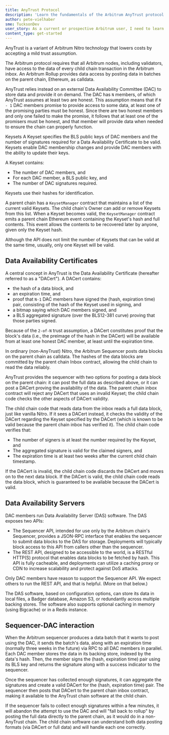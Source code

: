 ```yaml
---
title: AnyTrust Protocol
description: 'Learn the fundamentals of the Arbitrum AnyTrust protocol.'
author: pete-vielhaber
sme: TucksonDev
user_story: As a current or prospective Arbitrum user, I need to learn more about AnyTrust.
content_type: get-started
---
```


AnyTrust is a variant of <a data-quicklook-from="arbitrum">Arbitrum</a> Nitro technology that lowers costs by accepting a mild trust assumption.

The Arbitrum protocol requires that all Arbitrum nodes, including validators, have access to the data of every child chain <a data-quicklook-from="transaction">transaction</a> in the Arbitrum inbox. An Arbitrum Rollup provides data access by posting data in batches on the parent chain, Ethereum, as calldata.

AnyTrust relies instead on an external Data Availability Committee (DAC) to store data and provide it on demand. The DAC has `N` members, of which AnyTrust assumes at least two are honest. This assumption means that if `N - 1` DAC members promise to provide access to some data, at least one of the promising parties must be honest. Since there are two honest members and only one failed to make the promise, it follows that at least one of the promisers must be honest, and that member will provide data when needed to ensure the chain can properly function.

Keysets
A Keyset specifies the BLS public keys of DAC members and the number of signatures required for a <a data-quicklook-from="data-availability-certificate">Data Availability Certificate</a> to be valid. Keysets enable DAC membership changes and provide DAC members with the ability to update their keys.

A Keyset contains:

- The number of DAC members, and
- For each DAC member, a BLS public key, and
- The number of DAC signatures required.

Keysets use their hashes for identification.

A parent chain has a `KeysetManager` contract that maintains a list of the current valid Keysets. The child chain's Owner can add or remove Keysets from this list. When a Keyset becomes valid, the `KeysetManager` contract emits a parent chain Ethereum event containing the Keyset's hash and full contents. This event allows the contents to be recovered later by anyone, given only the Keyset hash.

Although the API does not limit the number of Keysets that can be valid at the same time, usually, only one Keyset will be valid.

## Data Availability Certificates

A central concept in AnyTrust is the Data Availability Certificate (hereafter referred to as a "DACert"). A DACert contains:

- the hash of a data block, and
- an expiration time, and
- proof that `N-1` DAC members have signed the (hash, expiration time) pair, consisting of
  the hash of the Keyset used in signing, and
- a bitmap saying which DAC members signed, and
- a BLS aggregated signature (over the BLS12-381 curve) proving that those parties signed.

Because of the `2-of-N` trust assumption, a DACert constitutes proof that the block's data (i.e., the preimage of the hash in the DACert) will be available from at least one honest DAC member, at least until the expiration time.

In ordinary (non-AnyTrust) Nitro, the Arbitrum <a data-quicklook-from="sequencer">Sequencer</a> posts data blocks on the parent chain as calldata. The hashes of the data blocks are committed by the parent chain Inbox contract, allowing the child chain to read the data reliably.

AnyTrust provides the sequencer with two options for posting a data block on the parent chain: it can post the full data as described above, or it can post a DACert proving the availability of the data. The parent chain inbox contract will reject any DACert that uses an invalid Keyset; the child chain code checks the other aspects of DACert validity.

The child chain code that reads data from the inbox reads a full data block, just like vanilla Nitro. If it sees a DACert instead, it checks the validity of the DACert regarding the Keyset specified by the DACert (which is known to be valid because the parent chain inbox has verified it). The child chain code verifies that:

- The number of signers is at least the number required by the Keyset, and
- The aggregated signature is valid for the claimed signers, and
- The expiration time is at least two weeks after the current child chain timestamp.

If the DACert is invalid, the child chain code discards the DACert and moves on to the next data block. If the DACert is valid, the child chain code reads the data block, which is guaranteed to be available because the DACert is valid.

## Data Availability Servers

DAC members run Data Availability Server (DAS) software. The DAS exposes two APIs:

- The Sequencer API, intended for use only by the Arbitrum chain's Sequencer, provides a JSON-RPC interface that enables the sequencer to submit data blocks to the DAS for storage. Deployments will typically block access to this API from callers other than the sequencer.
- The REST API, designed to be accessible to the world, is a RESTful HTTP(S) protocol that enables data blocks to be fetched by hash. This API is fully cacheable, and deployments can utilize a caching proxy or CDN to increase scalability and protect against DoS attacks.

Only DAC members have reason to support the Sequencer API. We expect others to run the REST API, and that is helpful. (More on that below.)

The DAS software, based on configuration options, can store its data in local files, a Badger database, Amazon S3, or redundantly across multiple backing stores. The software also supports optional caching in memory (using Bigcache) or in a Redis instance.

## Sequencer-DAC interaction

When the Arbitrum sequencer produces a data <a data-quicklook-from="batch">batch</a> that it wants to post using the DAC, it sends the batch's data, along with an expiration time (normally three weeks in the future) via RPC to all DAC members in parallel. Each DAC member stores the data in its backing store, indexed by the data's hash. Then, the member signs the (hash, expiration time) pair using its BLS key and returns the signature along with a success indicator to the sequencer.

Once the sequencer has collected enough signatures, it can aggregate the signatures and create a valid DACert for the (hash, expiration time) pair. The sequencer then posts that DACert to the parent chain inbox contract, making it available to the AnyTrust chain software at the child chain.

If the sequencer fails to collect enough signatures within a few minutes, it will abandon the attempt to use the DAC and will "fall back to rollup" by posting the full data directly to the parent chain, as it would do in a non-AnyTrust chain. The child chain software can understand both data posting formats (via DACert or full data) and will handle each one correctly.
